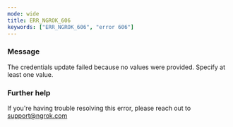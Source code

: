 ```yaml
---
mode: wide
title: ERR_NGROK_606
keywords: ["ERR_NGROK_606", "error 606"]
---
```


### Message

The credentials update failed because no values were provided. Specify at least one value.

### Further help

If you're having trouble resolving this error, please reach out to [support@ngrok.com](mailto:support@ngrok.com?subject=Help%20with%20ERR_NGROK_606)
